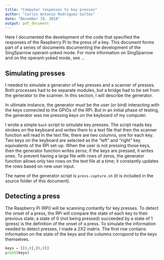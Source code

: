 ```yaml
---
title: "Computer responses to key presses"
author: "Carlos Antonio Rodríguez-Saltos"
date: "December 19, 2018"
output: pdf_document
---
```


Here I documented the development of the code that specified the responses of the Raspberry Pi to the press of a key. This document forms part of a series of documents documenting the development of the SingSparrow operant-yoked mode. For more information on SingSparrow and on the operant-yoked mode, see ...

## Simulating presses
I needed to simulate a generator of key presses and a scanner of presses. Both processes had to be separate modules, but a bridge had to be set from the generator to the scanner. In this section, I will describe the generator.

In ultimate instance, the generator must be the user (or bird) interacting with the keys connected to the GPIOs of the RPi. But in an initial phase of testing, the generator was me pressing keys on the keyboard of my computer.

I wrote a simple `bash` script to simulate key presses. The script reads key strokes on the keyboard and writes them to a text file that then the scanner function will read In the text file, there are two columns, one for each key. Two keys on the keyboard are selected as the "left" and "right" key equivalents of the RPi set-up. When the user is not pressing those keys, then the generator function writes zeros; if the keys are pressed, it writes ones. To prevent having a large file with rows of zeros, the generator function allows only two rows on the text file at a time; it constantly updates the rows based on new user input.

The name of the generator script is `press-capture.sh` (it is included in the source folder of this document).

## Detecting a press
The Raspberry Pi (RPi) will be scanning contantly for key presses. To detect the onset of a press, the RPi will compare the state of each key to their previous state; a state of 0 (not being pressed) succeeded by a state of 1 (press) is the definition of the onset of a press. To simulate the information needed to detect presses, I made a 2X2 matrix. The first row contains information on the state of the keys and the columns corrspond to the keys themselves.

```python
keys = [[0,0],[0,0]]
print(keys)
```


